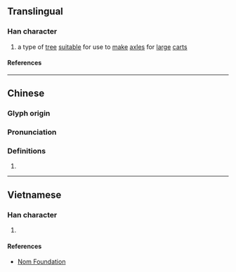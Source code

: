 {{character info}}
==Translingual==

===Han character===
{{Han char|rn=75|rad=木|as=14|sn=18|four=40923|canj=DYX|ids=⿰木齊}}

# a type of [[tree]] [[suitable]] for use to [[make]] [[axle]]s for [[large]] [[cart]]s

====References====
{{Han ref|kx=0559.140|dkj=15759|dj=0948.290|hdz=21310.030|uh=6AC5}}

----

==Chinese==
{{zh-forms|s=𪲎}}

===Glyph origin===
{{Han etym}}

===Pronunciation===
{{zh-pron
|m=jī
|c=zai1
|mc=y
|oc=y
|ma=
|cat=n
}}

===Definitions===
{{zh-hanzi}}

# {{rfdef|zh}}

----

==Vietnamese==

===Han character===
{{vi-readings|rs=木14|reading=tầy}}

# {{rfdef|vi|sort=木14}}

====References====
* [http://nomfoundation.org/common/nom_details.php?codepoint=6ac5 Nom Foundation]